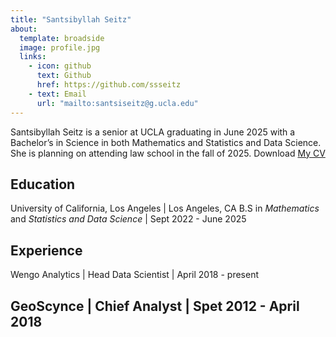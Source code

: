 ```yaml
---
title: "Santsibyllah Seitz"
about:
  template: broadside
  image: profile.jpg
  links:
    - icon: github
      text: Github
      href: https://github.com/ssseitz
    - text: Email
      url: "mailto:santsiseitz@g.ucla.edu" 
---
```


Santsibyllah Seitz is a senior at UCLA graduating in June 2025 with a Bachelor's in Science in both Mathematics and Statistics and Data Science. She is planning on attending law school in the fall of 2025. Download [My CV](Latex_Resume_Feb_2025.pdf)

## Education

University of California, Los Angeles | Los Angeles, CA
B.S in *Mathematics* and *Statistics and Data Science* | Sept 2022 - June 2025


## Experience

Wengo Analytics | Head Data Scientist | April 2018 - present

GeoScynce | Chief Analyst | Spet 2012 - April 2018
---
